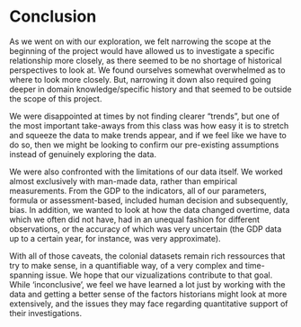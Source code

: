 # Conclusion


As we went on with our exploration, we felt narrowing the scope at the beginning of the project would have allowed us to investigate a specific relationship more closely, as there seemed to be no shortage of historical perspectives to look at. We found ourselves somewhat overwhelmed as to where to look more closely. But, narrowing it down also required going deeper in domain knowledge/specific history and that seemed to be outside the scope of this project.

We were disappointed at times by not finding clearer "trends", but one of the most important take-aways from this class was how easy it is to stretch and squeeze the data to make trends appear, and if we feel like we have to do so, then we might be looking to confirm our pre-existing assumptions instead of genuinely exploring the data. 

We were also confronted with the limitations of our data itself. We worked almost exclusively with man-made data, rather than empirical measurements. From the GDP to the indicators, all of our parameters, formula or assessment-based, included human decision and subsequently, bias. In addition, we wanted to look at how the data changed overtime, data which we often did not have, had in an unequal fashion for different observations, or the accuracy of which was very uncertain (the GDP data up to a certain year, for instance, was very approximate). 

With all of those caveats, the colonial datasets remain rich ressources that try to make sense, in a quantifiable way, of a very complex and time-spanning issue. We hope that our vizualizations contribute to that goal. While 'inconclusive', we feel we have learned a lot just by working with the data and getting a better sense of the factors historians might look at more extensively, and the issues they may face regarding quantitative support of their investigations.